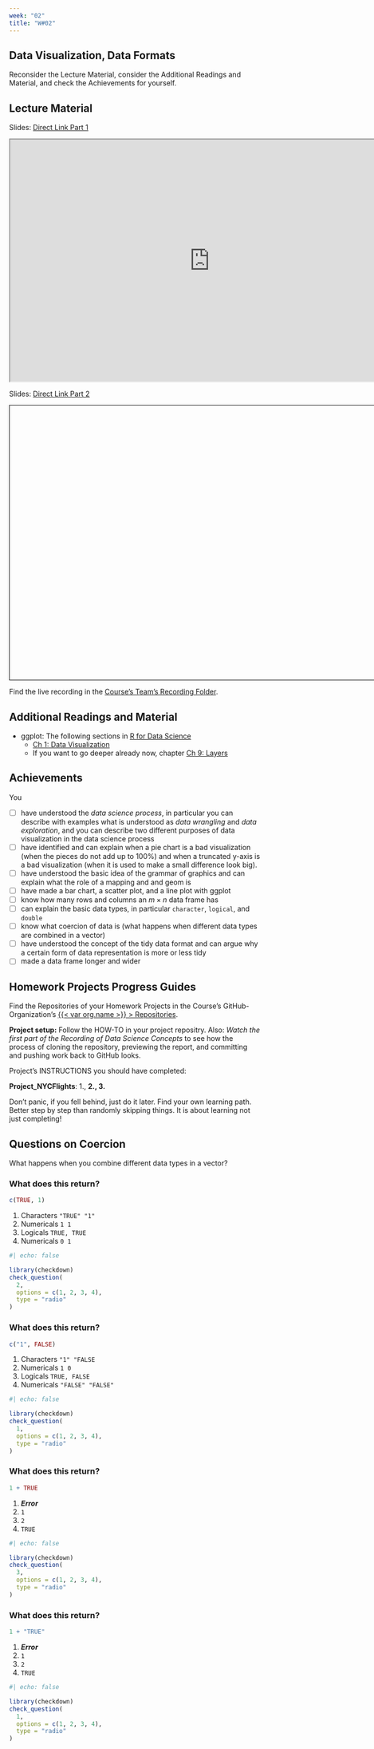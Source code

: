 ```yaml
---
week: "02"
title: "W#02"
---
```


## Data Visualization, Data Formats  {.unnumbered}

Reconsider the Lecture Material, consider the Additional Readings and Material, and check the Achievements for yourself.

## Lecture Material

Slides: [Direct Link Part 1](https://docs.google.com/presentation/d/e/2PACX-1vTWTV9mb8L05yOeBOmJJ3N6KZSyI5WCFYsK0Z2NrnxMJhazAZGgz8vIXseN1lnOoVPllbGLRDOHajdk/pubembed?start=false&loop=false&delayms=3000)

```{=html}
<iframe src="https://docs.google.com/presentation/d/e/2PACX-1vTWTV9mb8L05yOeBOmJJ3N6KZSyI5WCFYsK0Z2NrnxMJhazAZGgz8vIXseN1lnOoVPllbGLRDOHajdk/pubembed?start=false&loop=false&delayms=3000" frameborder="1" width="800" height="485" allowfullscreen="true" mozallowfullscreen="true" webkitallowfullscreen="true"></iframe>
```

Slides: [Direct Link Part 2](../lectures/W{{< meta week >}}.qmd)

```{=html}
<iframe src="https://{{< var org.name >}}.github.io/Website/lectures/W{{< meta week >}}.html" frameborder="0" width="800" height="550" style="border:1px solid black;" allowfullscreen="true" mozallowfullscreen="true" webkitallowfullscreen="true"></iframe>
```


Find the live recording in the [Course's Team's Recording Folder]({{< var teams.concepts.recording_folder_link >}}). 

## Additional Readings and Material  

- ggplot: The following sections in [R for Data Science](http://r4ds.hadley.nz) 
    - [Ch 1: Data Visualization](https://r4ds.hadley.nz/data-visualize)
    - If you want to go deeper already now, chapter [Ch 9: Layers](https://r4ds.hadley.nz/layers)


## Achievements
You  

- [ ] have understood the *data science process*, in particular you can describe with examples what is understood as *data wrangling* and *data exploration*, and you can describe two different purposes of data visualization in the data science process
- [ ] have identified and can explain when a pie chart is a bad visualization (when the pieces do not add up to 100%) and when a truncated y-axis is a bad visualization (when it is used to make a small difference look big).
- [ ] have understood the basic idea of the grammar of graphics and can explain what the role of a mapping and and geom is
- [ ] have made a bar chart, a scatter plot, and a line plot with ggplot
- [ ] know how many rows and columns an $m\times n$ data frame has
- [ ] can explain the basic data types, in particular `character`, `logical`, and `double` 
- [ ] know what coercion of data is (what happens when different data types are combined in a vector)
- [ ] have understood the concept of the tidy data format and can argue why a certain form of data representation is more or less tidy
- [ ] made a data frame longer and wider 

## Homework Projects Progress Guides

Find the Repositories of your Homework Projects in the Course's GitHub-Organization's [{{< var org.name >}} > Repositories](https://github.com/orgs/{{< var org.name >}}/repositories).

**Project setup:** Follow the HOW-TO in your project repositry. Also: *Watch the first part of the Recording of Data Science Concepts* to see how the process of cloning the repository, previewing the report, and committing and pushing work back to GitHub looks. 

Project's INSTRUCTIONS you should have completed:   

**Project_NYCFlights**: 1., **2., 3.**

::: {.callout-note}
Don't panic, if you fell behind, just do it later. Find your own learning path. Better step by step than randomly skipping things. It is about learning not just completing!
:::

## Questions on Coercion

What happens when you combine different data types in a vector? 

### What does this return?

```r 
c(TRUE, 1)
``` 

1. Characters `"TRUE" "1"`
2. Numericals `1 1`
3. Logicals  `TRUE, TRUE`
4. Numericals `0 1`

```r
#| echo: false

library(checkdown)
check_question(
  2,
  options = c(1, 2, 3, 4),
  type = "radio"
)
```

### What does this return?

```r 
c("1", FALSE)
``` 

1. Characters `"1" "FALSE`
2. Numericals `1 0`
3. Logicals  `TRUE, FALSE`
4. Numericals `"FALSE" "FALSE"`

```r
#| echo: false

library(checkdown)
check_question(
  1,
  options = c(1, 2, 3, 4),
  type = "radio"
)
```

### What does this return?

```r 
1 + TRUE
``` 

1. ***Error***
2. `1`
3. `2`
4. `TRUE`

```r
#| echo: false

library(checkdown)
check_question(
  3,
  options = c(1, 2, 3, 4),
  type = "radio"
)
```

### What does this return?

```r 
1 + "TRUE"
``` 

1. ***Error***
2. `1`
3. `2`
4. `TRUE`

```r
#| echo: false

library(checkdown)
check_question(
  1,
  options = c(1, 2, 3, 4),
  type = "radio"
)
```